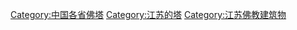 [[Category:中国各省佛塔|Category:中国各省佛塔]]
[[Category:江苏的塔|Category:江苏的塔]]
[[Category:江苏佛教建筑物|Category:江苏佛教建筑物]]